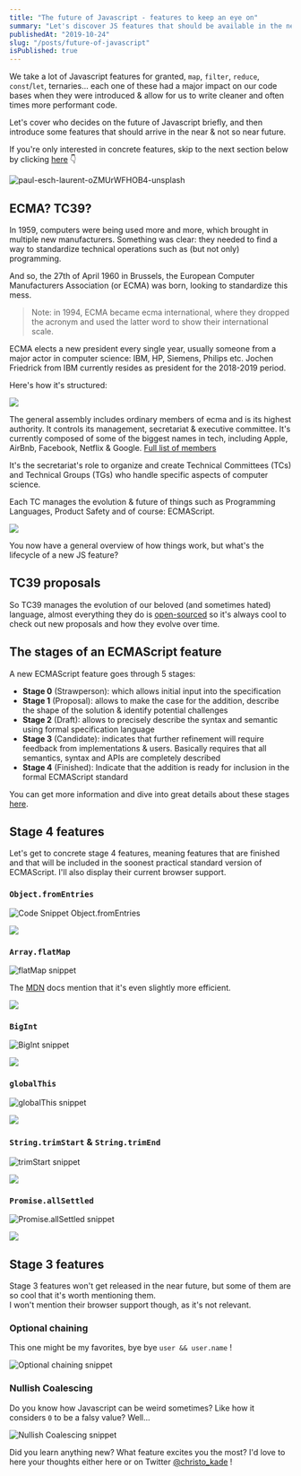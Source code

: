 ```yaml
---
title: "The future of Javascript - features to keep an eye on"
summary: "Let's discover JS features that should be available in the near future."
publishedAt: "2019-10-24"
slug: "/posts/future-of-javascript"
isPublished: true
---
```


We take a lot of Javascript features for granted, `map`, `filter`, `reduce`, `const`/`let`, ternaries... each one of these had a major impact on our code bases when they were introduced & allow for us to write cleaner and often times more performant code.

Let's cover who decides on the future of Javascript briefly, and then introduce some features that should arrive in the near & not so near future.

If you're only interested in concrete features, skip to the next section below by clicking [here](#stage-4-features) 👇

![paul-esch-laurent-oZMUrWFHOB4-unsplash](https://user-images.githubusercontent.com/15229355/67385541-94fb3700-f593-11e9-84e3-042ff8a73dee.jpg)

## ECMA? TC39?

In 1959, computers were being used more and more, which brought in multiple new manufacturers. Something was clear: they needed to find a way to standardize technical operations such as (but not only) programming.

And so, the 27th of April 1960 in Brussels, the European Computer Manufacturers Association (or ECMA) was born, looking to standardize this mess.

> Note: in 1994, ECMA became ecma international, where they dropped the acronym and used the latter word to show their international scale.

ECMA elects a new president every single year, usually someone from a major actor in computer science: IBM, HP, Siemens, Philips etc. Jochen Friedrick from IBM currently resides as president for the 2018-2019 period.

Here's how it's structured:

![](https://user-images.githubusercontent.com/52913438/67367591-180d9480-f576-11e9-8386-2eebf29d748b.png)

The general assembly includes ordinary members of ecma and is its highest authority. It controls its management, secretariat & executive committee. It's currently composed of some of the biggest names in tech, including Apple, AirBnb, Facebook, Netflix & Google. [Full list of members](https://www.ecma-international.org/memento/members.htm)

It's the secretariat's role to organize and create Technical Committees (TCs) and Technical Groups (TGs) who handle specific aspects of computer science.

Each TC manages the evolution & future of things such as Programming Languages, Product Safety and of course: ECMAScript.

![](https://user-images.githubusercontent.com/52913438/67367895-b4379b80-f576-11e9-89a9-b966c4907ea0.png)

You now have a general overview of how things work, but what's the lifecycle of a new JS feature?

## TC39 proposals

So TC39 manages the evolution of our beloved (and sometimes hated) language, almost everything they do is [open-sourced](https://github.com/tc39/proposals) so it's always cool to check out new proposals and how they evolve over time.

## The stages of an ECMAScript feature

A new ECMAScript feature goes through 5 stages:

- **Stage 0** (Strawperson): which allows initial input into the specification
- **Stage 1** (Proposal): allows to make the case for the addition, describe the shape of the solution & identify potential challenges
- **Stage 2** (Draft): allows to precisely describe the syntax and semantic using formal specification language
- **Stage 3** (Candidate): indicates that further refinement will require feedback from implementations & users. Basically requires that all semantics, syntax and APIs are completely described
- **Stage 4** (Finished): Indicate that the addition is ready for inclusion in the formal ECMAScript standard

You can get more information and dive into great details about these stages [here](https://tc39.es/process-document/).

## Stage 4 features

Let's get to concrete stage 4 features, meaning features that are finished and that will be included in the soonest practical standard version of ECMAScript. I'll also display their current browser support.

### `Object.fromEntries`

![Code Snippet Object.fromEntries](https://user-images.githubusercontent.com/52913438/67385868-2e2a4d80-f594-11e9-930f-9ec03f0fb4d3.png)

![](https://s3.amazonaws.com/media-p.slid.es/uploads/986999/images/6654865/Screenshot_2019-10-15_at_09.52.44.png)

### `Array.flatMap`

![flatMap snippet](https://user-images.githubusercontent.com/52913438/67392405-bf9fbc80-f5a0-11e9-9f30-036f5d8c624f.png)

The [MDN](https://developer.mozilla.org/en-US/docs/Web/JavaScript/Reference/Global_Objects/Array/flatMap) docs mention that it's even slightly more efficient.

![](https://s3.amazonaws.com/media-p.slid.es/uploads/986999/images/6654881/Screenshot_2019-10-15_at_09.53.45.png)

### `BigInt`

![BigInt snippet](https://user-images.githubusercontent.com/52913438/67461189-1529a700-f63d-11e9-93ae-953e32eade57.png)

![](https://s3.amazonaws.com/media-p.slid.es/uploads/986999/images/6654894/Screenshot_2019-10-15_at_09.54.21.png)

### `globalThis`

![globalThis snippet](https://user-images.githubusercontent.com/52913438/67461395-879a8700-f63d-11e9-9780-ecd9fad9dd06.png)

![](https://s3.amazonaws.com/media-p.slid.es/uploads/986999/images/6654903/Screenshot_2019-10-15_at_09.54.53.png)

### `String.trimStart` & `String.trimEnd`

![trimStart snippet](https://user-images.githubusercontent.com/52913438/67461520-d34d3080-f63d-11e9-8947-352b5942e528.png)

![](https://s3.amazonaws.com/media-p.slid.es/uploads/986999/images/6654914/Screenshot_2019-10-15_at_09.55.27.png)

### `Promise.allSettled`

![Promise.allSettled snippet](https://user-images.githubusercontent.com/52913438/67461643-160f0880-f63e-11e9-91d8-bb2a80d658d7.png)

![](https://s3.amazonaws.com/media-p.slid.es/uploads/986999/images/6654917/Screenshot_2019-10-15_at_09.56.01.png)

## Stage 3 features

Stage 3 features won't get released in the near future, but some of them are so cool that it's worth mentioning them.  
I won't mention their browser support though, as it's not relevant.

### Optional chaining

This one might be my favorites, bye bye `user && user.name` !

![Optional chaining snippet](https://user-images.githubusercontent.com/52913438/67461783-743beb80-f63e-11e9-996d-2b58fbb88b1a.png)

### Nullish Coalescing

Do you know how Javascript can be weird sometimes? Like how it considers `0` to be a falsy value? Well...

![Nullish Coalescing snippet](https://user-images.githubusercontent.com/52913438/67473055-57111800-f652-11e9-93d9-6be06c9b1dde.png)

Did you learn anything new? What feature excites you the most? I'd love to here your thoughts either here or on Twitter [@christo_kade](https://twitter.com/christo_kade) !
